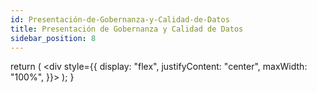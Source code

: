 ```yaml
---
id: Presentación-de-Gobernanza-y-Calidad-de-Datos
title: Presentación de Gobernanza y Calidad de Datos
sidebar_position: 8
---
```



  return (
    <div style={{
        display: "flex",
        justifyContent: "center",
        maxWidth: "100%",
      }}>
      <ReactPlayer url='https://www.youtube.com/watch?v=JhDImCilRII' />
    </div>
  );
}


